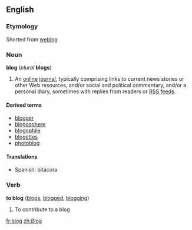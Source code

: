 ==English==
===Etymology===
Shorted from [[weblog]]

===Noun===
'''blog''' (''plural'' '''blogs''')

#An [[online]] [[journal]], typically comprising links to current news stories or other Web resources, and/or social and political commentary, and/or a personal diary, sometimes with replies from readers or [[RSS feed]]s.

====Derived terms====
*[[blogger]]
*[[blogosphere]]
*[[blogophile]]
*[[blogettes]]
*[[photoblog]]

====Translations====
*Spanish: bitácora


===Verb===
'''to blog''' ([[blogs]], [[blogged]], [[blogging]])

#To contribute to a blog

[[fr:blog]]
[[zh:Blog]]